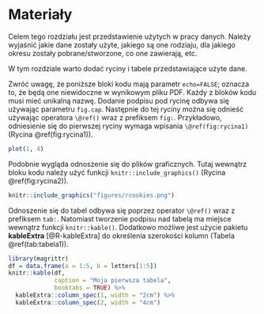 # Materiały {#materialy}

Celem tego rozdziału jest przedstawienie użytych w pracy danych.
Należy wyjaśnić jakie dane zostały użyte, jakiego są one rodziaju, dla jakiego okresu zostały pobrane/stworzone, co one zawierają, etc.

W tym rozdziale warto dodać ryciny i tabele przedstawiające użyte dane.

Zwróć uwagę, że poniższe bloki kodu mają parametr `echo=FALSE`; oznacza to, że będą one niewidoczne w wynikowym pliku PDF.
Każdy z bloków kodu musi mieć unikalną nazwę.
Dodanie podpisu pod rycinę odbywa się używając parametru `fig.cap`.
Następnie do tej ryciny można się odnieść używając operatora `\@ref()` wraz z prefiksem `fig:`.
Przykładowo, odniesienie się do pierwszej ryciny wymaga wpisania `\@ref(fig:rycina1)` (Rycina \@ref(fig:rycina1)).

```r
plot(1, 4)
```

Podobnie wygląda odnoszenie się do plików graficznych. 
Tutaj wewnątrz bloku kodu należy użyć funkcji `knitr::include_graphics()` (Rycina \@ref(fig:rycina2)).

```r
knitr::include_graphics("figures/rcookies.png")
```

Odnoszenie się do tabel odbywa się poprzez operator `\@ref()` wraz z prefiksem `tab:`.
Natomiast tworzenie podpisu nad tabelą ma miejsce wewnątrz funkcji `knitr::kable()`. 
Dodatkowo możliwe jest użycie pakietu **kableExtra** [@R-kableExtra] do określenia szerokości kolumn (Tabela \@ref(tab:tabela1)).

```r
library(magrittr)
df = data.frame(a = 1:5, b = letters[1:5])
knitr::kable(df, 
             caption = "Moja pierwsza tabela",
             booktabs = TRUE) %>% 
  kableExtra::column_spec(1, width = "2cm") %>% 
  kableExtra::column_spec(2, width = "4cm")
```
